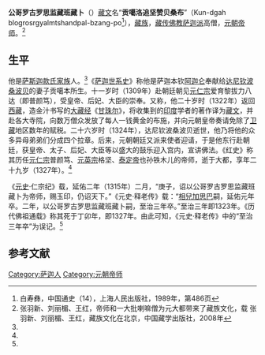 '''公哥罗古罗思监藏班藏卜'''（{{bd|1299年||1327年|}}）[[藏文|藏文]]名“'''贡噶洛追坚赞贝桑布'''”（Kun-dgah blogrosrgyalmtshandpal-bzang-po<ref name=bai>白寿彝，中国通史（14），上海人民出版社，1989年，第486页</ref>），[[藏族|藏族]]，[[藏传佛教|藏传佛教]][[萨迦派|萨迦派]]高僧，[[元朝|元朝]][[帝师|帝师]]。<ref name=zhang>张羽新、刘丽楣、王红，帝师和一大批喇嘛僧为元大都带来了藏族文化，载 张羽新、刘丽楣、王红，藏族文化在北京，中国藏学出版社，2008年</ref>

==生平==
他是[[萨斯迦|萨斯迦]][[款氏家族|款氏家族]]人。<ref name=bai/>《[[萨迦世系史|萨迦世系史]]》称他是萨迦本钦[[阿迦仑|阿迦仑]]奉献给[[达尼钦波桑波贝|达尼钦波桑波贝]]的妻子贡噶本所生。十一岁时（1309年）赴朝廷朝见[[元仁宗|元仁宗]]爱育黎拔力八达（即普颜笃），受皇帝、后妃、大臣的崇奉。又称，他二十岁时（1322年）返回[[西藏|西藏]]，造金汁书写的[[大藏经|大藏经]]《[[甘珠尔|甘珠尔]]》，将收集到的[[印度|印度]]学者的著作译为[[藏文|藏文]]，并赴各大寺院，向数万僧众发放了每人一钱黄金的布施，并向元朝皇帝奏请免除了[[卫藏|卫藏]]地区数年的赋税。二十六岁时（1324年），达尼钦波桑波贝逝世，他乃将他的众多异母弟弟们分成四个拉章。后来，元朝朝廷又派来使者迎请，于是他东行赴朝廷，获皇帝、太子、后妃、大臣等以盛大的鼓乐迎入宫内，宣讲佛法。《红史》称其历任[[元仁宗|元仁宗]]普颜笃、[[元英宗|元英宗]]格坚、[[泰定帝|泰定帝]]也孙铁木儿的帝师，逝于大都，享年二十九岁（1327年）。<ref name=zhang/>

《[[元史|元史]]·仁宗纪》载，延佑二年（1315年）二月，“庚子，诏以公哥罗古罗思监藏班藏卜为帝师，赐玉印，仍诏天下。”《元史·释老传》载：“[[相家班|相兒加思巴]]嗣，延佑元年卒。二年，以公哥罗古罗思监藏班藏卜嗣，至治三年卒。”至治三年即1323年。《历代佛祖通载》称其死于丁卯年，即1327年。由此可知，《元史·释老传》中的“至治三年卒”为误记。<ref name=zhang/>
{{start box}}
{{s-before|[[相家班|相家班]]}}
{{s-title|[[元朝|元朝]][[帝师|帝师]]|1315年—1327年}}
{{s-after|[[公哥列思八冲纳思监藏班藏卜|公哥列思八冲纳思监藏班藏卜]]}}
{{end box}}

==参考文献==
{{reflist}}

[[Category:萨迦人|Category:萨迦人]]
[[Category:元朝帝师|Category:元朝帝师]]